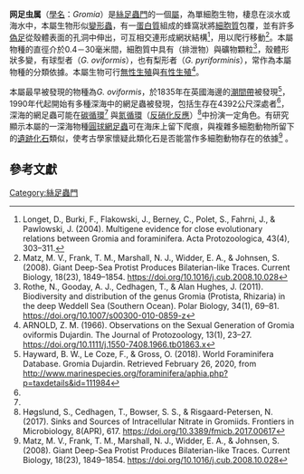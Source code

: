 {{Automatic Taxobox
|taxon = Gromia
| image = Die Gartenlaube (1890) b 083.jpg
| image_caption = 网足虫(1)與其他[[有孔蟲界|有孔蟲界]]的生物(2-7)
| authority = {{tsl|en|Félix Dujardin|Dujardin}}, 1835
}}

'''网足虫属'''（[[學名|學名]]：''Gromia''）是[[絲足蟲門|絲足蟲門]]的一個[[屬|屬]]，為單細胞生物，棲息在淡水或海水中，本屬生物形似[[變形蟲|變形蟲]]，有一[[蛋白質|蛋白質]]組成的蜂窩狀{{tsl|en|Test (biology)|殼體 (海生動物)|殼體}}將[[細胞質|細胞質]]包覆，並有許多[[偽足|偽足]]從殼體表面的孔洞中伸出，可互相交連形成網狀結構<ref>Longet, D., Burki, F., Flakowski, J., Berney, C., Polet, S., Fahrni, J., & Pawlowski, J. (2004). Multigene evidence for close evolutionary relations between Gromia and foraminifera. Acta Protozoologica, 43(4), 303–311.</ref>，用以爬行移動<ref>Matz, M. V., Frank, T. M., Marshall, N. J., Widder, E. A., & Johnsen, S. (2008). Giant Deep-Sea Protist Produces Bilaterian-like Traces. Current Biology, 18(23), 1849–1854. https://doi.org/10.1016/j.cub.2008.10.028</ref>。本屬物種的直徑介於0.4－30毫米間，細胞質中具有{{le|Stercomata}}（排泄物）與礦物顆粒<ref name="#1">Rothe, N., Gooday, A. J., Cedhagen, T., & Alan Hughes, J. (2011). Biodiversity and distribution of the genus Gromia (Protista, Rhizaria) in the deep Weddell Sea (Southern Ocean). Polar Biology, 34(1), 69–81. https://doi.org/10.1007/s00300-010-0859-z</ref>，殼體形狀多變，有球型者（''G. oviformis''），也有梨形者（''G. pyriforminis''），常作為本屬物種的分類依據。本屬生物可行[[無性生殖|無性生殖]]與[[有性生殖|有性生殖]]<ref>ARNOLD, Z. M. (1966). Observations on the Sexual Generation of Gromia oviformis Dujardin. The Journal of Protozoology, 13(1), 23–27. https://doi.org/10.1111/j.1550-7408.1966.tb01863.x</ref>。

本屬最早被發現的物種為''G. oviformis''，於1835年在英國海邊的[[潮間帶|潮間帶]]被發現<ref>Hayward, B. W., Le Coze, F., & Gross, O. (2018). World Foraminifera Database. Gromia Dujardin. Retrieved February 26, 2020, from http://www.marinespecies.org/foraminifera/aphia.php?p=taxdetails&id=111984</ref>，1990年代起開始有多種深海中的網足蟲被發現，包括生存在4392公尺深處者<ref name="#1"/>，深海的網足蟲可能在[[碳循環|碳循環]]<ref name="#1"/> 與[[氮循環|氮循環]]（[[反硝化反應|反硝化反應]]）<ref>Høgslund, S., Cedhagen, T., Bowser, S. S., & Risgaard-Petersen, N. (2017). Sinks and Sources of Intracellular Nitrate in Gromiids. Frontiers in Microbiology, 8(APR), 617. https://doi.org/10.3389/fmicb.2017.00617</ref>中扮演一定角色。有研究顯示本屬的一深海物種[[圓球網足蟲|圓球網足蟲]]可在海床上留下爬痕，與複雜多細胞動物所留下的[[遺跡化石|遺跡化石]]類似，使考古學家懷疑此類化石是否能當作多細胞動物存在的依據<ref> Matz, M. V., Frank, T. M., Marshall, N. J., Widder, E. A., & Johnsen, S. (2008). Giant Deep-Sea Protist Produces Bilaterian-like Traces. Current Biology, 18(23), 1849–1854. https://doi.org/10.1016/j.cub.2008.10.028</ref> 。

==參考文獻==
{{Reflist|2}}
{{Commons category|Gromia}}

{{Rhizaria}}
{{Taxonbar|from=Q288010}}

[[Category:絲足蟲門|Category:絲足蟲門]]